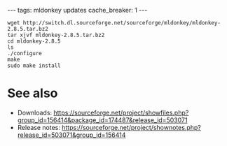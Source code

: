 ---
tags: mldonkey updates
cache_breaker: 1
---
<pre>wget http://switch.dl.sourceforge.net/sourceforge/mldonkey/mldonkey-2.8.5.tar.bz2
tar xjvf mldonkey-2.8.5.tar.bz2
cd mldonkey-2.8.5
ls
./configure
make
sudo make install</pre>

= See also =

* Downloads: https://sourceforge.net/project/showfiles.php?group_id=156414&package_id=174487&release_id=503071
* Release notes: https://sourceforge.net/project/shownotes.php?release_id=503071&group_id=156414
